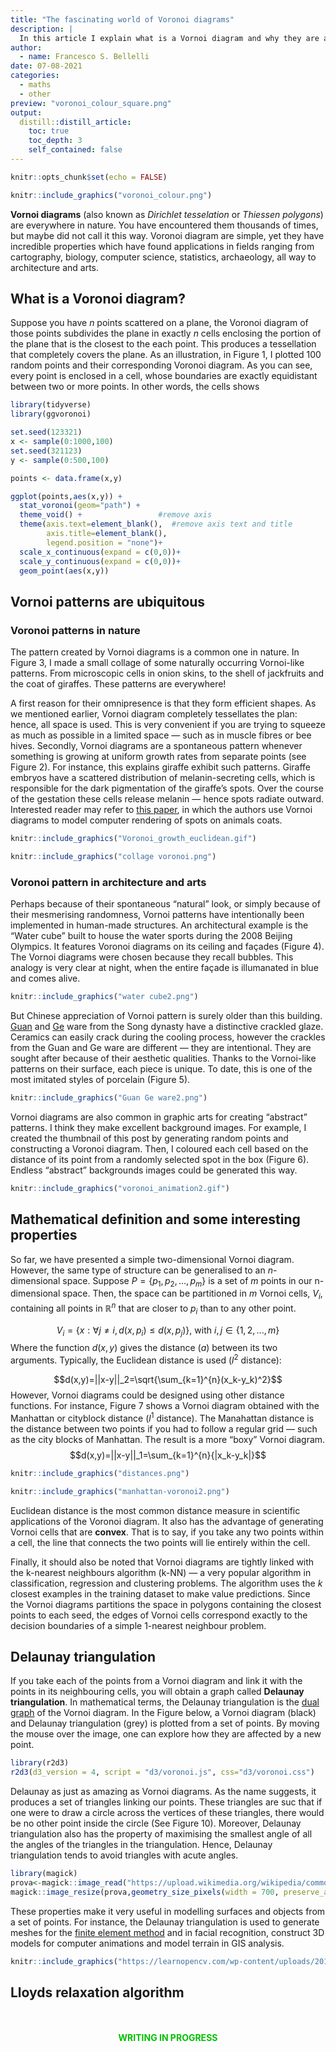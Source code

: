 ```yaml
---
title: "The fascinating world of Voronoi diagrams"
description: |
  In this article I explain what is a Vornoi diagram and why they are amazing
author:
  - name: Francesco S. Bellelli
date: 07-08-2021
categories: 
  - maths
  - other
preview: "voronoi_colour_square.png"
output:
  distill::distill_article:
    toc: true
    toc_depth: 3
    self_contained: false
---
```



```r
knitr::opts_chunk$set(echo = FALSE)
```


```r
knitr::include_graphics("voronoi_colour.png")
```



**Vornoi diagrams** (also known as *Dirichlet tesselation* or *Thiessen polygons*) are everywhere in nature. You have encountered them thousands of times, but maybe did not call it this way. Voronoi diagram are simple, yet they have incredible properties which have found applications in fields ranging from cartography, biology, computer science, statistics, archaeology, all way to architecture and arts. 

## What is a Voronoi diagram?


Suppose you have $n$ points scattered on a plane, the Voronoi diagram of those points subdivides the plane in exactly $n$ cells enclosing the portion of the plane that is the closest to the each point. This produces a tessellation that completely covers the plane. As an illustration, in Figure 1, I plotted 100 random points and their corresponding Voronoi diagram. As you can see, every point is enclosed in a cell, whose boundaries are exactly equidistant between two or more points. In other words, the cells shows 


```r

library(tidyverse)
library(ggvoronoi)

set.seed(123321)
x <- sample(0:1000,100)
set.seed(321123)
y <- sample(0:500,100)

points <- data.frame(x,y)

ggplot(points,aes(x,y)) +  
  stat_voronoi(geom="path") +
  theme_void() +                 #remove axis
  theme(axis.text=element_blank(),  #remove axis text and title
        axis.title=element_blank(),
        legend.position = "none")+
  scale_x_continuous(expand = c(0,0))+
  scale_y_continuous(expand = c(0,0))+
  geom_point(aes(x,y))

```



## Vornoi patterns are ubiquitous

### Voronoi patterns in nature

The pattern created by Vornoi diagrams is a common one in nature. In Figure 3, I made a small collage of some naturally occurring Vornoi-like patterns. From microscopic cells in onion skins, to the shell of jackfruits and the coat of giraffes. These patterns are everywhere! 

A first reason for their omnipresence is that they form efficient shapes. As we mentioned earlier, Vornoi diagram completely tessellates the plan: hence, all space is used. This is very convenient if you are trying to squeeze as much as possible in a limited space --- such as in muscle fibres or bee hives. Secondly, Vornoi diagrams are a spontaneous pattern whenever something is growing at uniform growth rates from separate points (see Figure 2). For instance, this explains giraffe exhibit such patterns. Giraffe embryos have a scattered distribution of melanin-secreting cells, which is responsible for the dark pigmentation of the giraffe's spots. Over the course of the gestation these cells release melanin --- hence spots radiate outward. Interested reader may refer to [this paper](https://www.iro.umontreal.ca/~poulin/fournier/papers/Walter-2001-ISP/Walter-2001-ISP.pdf), in which the authors use Vornoi diagrams to model computer rendering of spots on animals coats.

```r
knitr::include_graphics("Voronoi_growth_euclidean.gif")
```



```r
knitr::include_graphics("collage voronoi.png")
```






### Voronoi pattern in architecture and arts

Perhaps because of their spontaneous "natural" look, or simply because of their mesmerising randomness, Vornoi patterns have intentionally been implemented in human-made structures. An architectural example is the "Water cube" built to house the water sports during the 2008 Beijing Olympics. It features Voronoi diagrams on its ceiling and façades (Figure 4). The Vornoi diagrams were chosen because they recall bubbles. This analogy is very clear at night, when the entire façade is illumanated in blue and comes alive. 

```r
knitr::include_graphics("water cube2.png")
```

But Chinese appreciation of Vornoi pattern is surely older than this building. [Guan](https://en.wikipedia.org/wiki/Guan_ware) and  [Ge](https://en.wikipedia.org/wiki/Ge_ware) ware from the Song dynasty have a distinctive crackled glaze. Ceramics can easily crack during the cooling process, however the crackles from the Guan and Ge ware are different --- they are intentional. They are sought after because of their aesthetic qualities. Thanks to the Vornoi-like patterns on their surface, each piece is unique. To date, this is one of the most imitated styles of porcelain (Figure 5).  


```r
knitr::include_graphics("Guan Ge ware2.png")
```

Vornoi diagrams are also common in graphic arts for creating "abstract" patterns. I think they make excellent background images. For example, I created the thumbnail of this post by generating random points and constructing a Voronoi diagram. Then, I coloured each cell based on the distance of its point from a randomly selected spot in the box (Figure 6). Endless "abstract" backgrounds images could be generated this way.

```r
knitr::include_graphics("voronoi_animation2.gif")
```





## Mathematical definition and some interesting properties

So far, we have presented a simple two-dimensional Vornoi diagram. However, the same type of structure can be generalised to an $n$-dimensional space. Suppose $P=\{p_1,p_2,...,p_m\}$ is a set of $m$ points in our n-dimensional space. Then, the space can be partitioned in $m$ Vornoi cells, $V_i$, containing all points in $\mathbb{R}^n$ that are closer to $p_i$ than to any other point. 

$$V_i = \left\{x : \forall j \neq i, d(x, p_i) \leq d(x,p_j)\right\} \text{, with } i,j \in \{1,2,...,m\}$$
Where the function $d(x,y)$ gives the distance ($a$) between its two arguments. Typically, the Euclidean distance is used ($l^2$ distance): 

$$d(x,y)=||x-y||_2=\sqrt{\sum_{k=1}^{n}(x_k-y_k)^2}$$
However, Vornoi diagrams could be designed using other distance functions. For instance, Figure 7 shows a Vornoi diagram obtained with the Manhattan or cityblock distance ($l^1$ distance). The Manahattan distance is the distance between two points if you had to follow a regular grid --- such as the city blocks of Manhattan. The result is a more "boxy" Vornoi diagram. $$d(x,y)=||x-y||_1=\sum_{k=1}^{n}{|x_k-y_k|}$$

<aside>
```r

knitr::include_graphics("distances.png")

```
</aside>

```r

knitr::include_graphics("manhattan-voronoi2.png")

```



Euclidean distance is the most common distance measure in scientific applications of the Voronoi diagram. It also has the advantage of generating Vornoi cells that are **convex**. That is to say, if you take any two points within a cell, the line that connects the two points will lie entirely within the cell.  

Finally, it should also be noted that Vornoi diagrams are tightly linked with the k-nearest neighbours algorithm (k-NN) --- a very popular algorithm in classification, regression and clustering problems. The algorithm uses the $k$ closest examples in the training dataset to make value predictions. Since the Vornoi diagrams partitions the space in polygons containing the closest points to each seed, the edges of Vornoi cells correspond exactly to the decision boundaries of a simple 1-nearest neighbour problem.  



## Delaunay triangulation

If you take each of the points from a Vornoi diagram and link it with the points in its neighbouring cells, you will obtain a graph called **Delaunay triangulation**. In mathematical terms, the Delaunay triangulation is the [dual graph](https://www.wikiwand.com/en/Dual_graph) of the Vornoi diagram. In the Figure below, a Vornoi diagram (black) and Delaunay triangulation (grey) is plotted from a set of points. By moving the mouse over the image, one can explore how they are affected by a new point.


```r
library(r2d3)
r2d3(d3_version = 4, script = "d3/voronoi.js", css="d3/voronoi.css")
```


Delaunay as just as amazing as Vornoi diagrams. As the name suggests, it produces a set of triangles linking our points. These triangles are suc that if one were to draw a circle across the vertices of these triangles, there would be no other point inside the circle (See Figure 10). Moreover, Delaunay triangulation also has the property of maximising the smallest angle of all the angles of the triangles in the triangulation. Hence, Delaunay triangulation tends to avoid triangles with acute angles. 

```r

library(magick)
prova<-magick::image_read("https://upload.wikimedia.org/wikipedia/commons/d/db/Delaunay_circumcircles_vectorial.svg")
magick::image_resize(prova,geometry_size_pixels(width = 700, preserve_aspect = TRUE))
```



These properties make it very useful in modelling surfaces and objects from a set of points. For instance, the Delaunay triangulation is used to generate meshes for the [finite element method](https://people.eecs.berkeley.edu/~jrs/meshpapers/delnotes.pdf) and in facial recognition, construct 3D models for computer animations and model terrain in GIS analysis. 


```r
knitr::include_graphics("https://learnopencv.com/wp-content/uploads/2015/11/opencv-delaunay-vornoi-subdiv-example.jpg")
```



## Lloyds relaxation algorithm


<br><br>
<font color=”#CC0000”>
<center>
**WRITING IN PROGRESS**
</center>
</font>



<!-- 

spiegare llyods algorithm
fare immagini step 1-2-3 da mettere uno accanto all'altro
fare gif con 30 iterazioni

analogia k-means clustering

dire come esempio uso: spacing points BBBB
data compression and quantization (e.g. dithering)
smooth meshes generated for from delaunay triangulation. more regular triangles





## How are they constructed?

https://www.math.ucla.edu/~tom/papers/tesselations.pdf



## Some applications

https://cklixx.people.wm.edu/teaching/math400/Voronoi-paper.pdf

https://en.wikipedia.org/wiki/Voronoi_diagram

cartography: https://www.pacha-cartographe.fr/le-blog-du-cartographe/voronoi/
John Snow cholera outbreak: Golden Square outbreak, 1854

random map generation:  https://simblob.blogspot.com/search/label/voronoi



PER FINIRE FARE BOX CON LINK A QUALCHE RISORSA

-->




